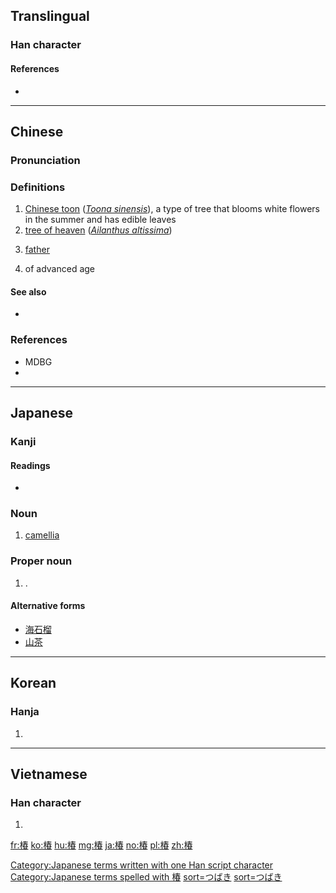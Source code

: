 ==Translingual==

===Han character===
{{Han char|rn=75|rad=木|as=09|sn=13|four=4596<sub>3</sub>|canj=木手大日 (DQKA)|ids=⿰[[木]][[春]]}}

====References====
* {{Han ref|kx=0538.080|dkj=15090|dj=0925.210|hdz=21242.080|uh=693F|ud=26943|bh=DDCF|bd=56783}}

----

==Chinese==
{{zh-forms}}

===Pronunciation===
{{zh-pron
|m=chūn
|c=ceon1
|mc=y
|oc=y
|ma=
|cat=n,adj
}}

===Definitions===
{{zh-hanzi}}

# [[Chinese toon]] (''[[Toona sinensis]]''), a type of tree that blooms white flowers in the summer and has edible leaves
# [[tree of heaven]] (''[[Ailanthus altissima]]'')
# {{cx|metaphorical|lang=zh}} [[father]]
#: {{zh-usex|椿庭|}}
#: {{zh-usex|椿萱|}}
# of advanced age
#: {{zh-usex|椿壽|}}
#: {{zh-usex|ref='''Tang Dynasty''', 牟融, 贈浙西李相公|月 裡 昔 曾 分 兔 藥，人間 今 喜 得 椿 年。||CL}}
{{attention|zh|examples need translations}}

====See also====
* {{zh-l|香椿}}

===References===
* MDBG
* {{R:twedu|B01757}}

----

==Japanese==
{{wikipedia|Tsubaki}}
===Kanji===
{{ja-kanji|grade=|rs=木09}}

====Readings====
* {{ja-readings|on=[[ちん]] (chin), [[ちゅん]] (chun)|kun=[[つばき]] (tsubaki)}}

===Noun===
{{ja-noun|k|hira=つばき|rom=tsubaki|kata=ツバキ}}

# {{ja-def|ツバキ}} [[camellia]]

===Proper noun===
{{ja-noun|k|hira=つばき|rom=Tsubaki}}

# {{given name|female|lang=ja|sort=つばき}}.

====Alternative forms====
* [[海石榴]]
* [[山茶]]

[[Category:Japanese terms written with one Han script character]]
[[Category:Japanese terms spelled with 椿]]
[[Category:ja:Trees|sort=つばき]]
[[Category:ja:Shrubs|sort=つばき]]

----

==Korean==

===Hanja===
{{ko-hanja|hangeul=춘|eumhun=|rv=chun|mr=ch'un|y=chwun}}

# {{defn|lang=ko|sort=木09}}

----

==Vietnamese==

===Han character===
{{vi-hantu|[[xuân]], [[xoan]], [[dăng]]|rs=木09}}

# {{defn|lang=vi|sort=木09}}

[[fr:椿]]
[[ko:椿]]
[[hu:椿]]
[[mg:椿]]
[[ja:椿]]
[[no:椿]]
[[pl:椿]]
[[zh:椿]]